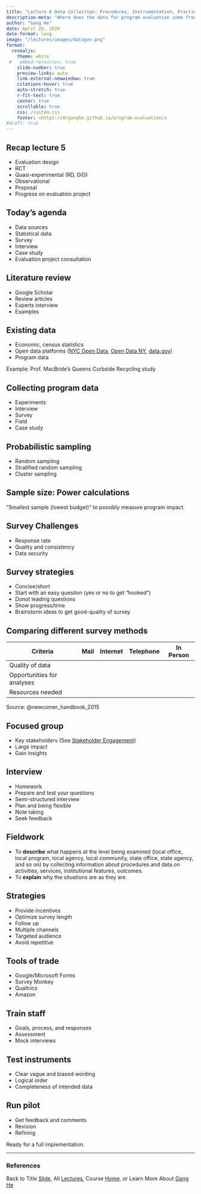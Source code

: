 ```yaml
---
title: "Lecture 6 Data Collection: Procedures, Instrumentation, Practical Considerations"
description-meta: "Where does the data for program evaluation come from?"
author: "Gang He"
date: April 20, 2024
date-format: long
image: "/lectures/images/datagov.png"
format:
  revealjs:
    theme: white
 #   embed-resources: true
    slide-number: true
    preview-links: auto
    link-external-newwindow: true
    citations-hover: true
    auto-stretch: true
    r-fit-text: true
    center: true
    scrollable: true
    css: /custom.css
    footer: <https://drganghe.github.io/program-evaluation/>
#draft: true
---
```


## Recap lecture 5

- Evaluation design
- RCT
- Quasi-experimental (RD, DiD)
- Observational
- Proposal
- Progress on evaluation project


## Today's agenda

- Data sources
- Statistical data
- Survey
- Interview
- Case study
- Evaluation project consultation


## Literature review

- Google Scholar
- Review articles
- Experts interview
- Examples


## Existing data

- Economic, census statistics
- Open data platforms ([NYC Open Data](https://opendata.cityofnewyork.us/), [Open Data NY](https://data.ny.gov/), [data.gov](https://data.gov/))  
- Program data

Example: Prof. MacBride's Queens Curbside Recycling study


## Collecting program data

- Experiments
- Interview
- Survey
- Field
- Case study


## Probabilistic sampling

- Random sampling
- Stratified random sampling
- Cluster sampling


## Sample size: Power calculations

"Smallest sample (lowest budget)" to possibly measure program impact.


## Survey Challenges

- Response rate
- Quality and consistency
- Data security


## Survey strategies

- Concise/short
- Start with an easy quesiton (yes or no to get "hooked")
- Donot leading questions
- Show progress/time
- Brainstorm ideas to get good-quality of survey


## Comparing different survey methods

:::{style="font-size: 32px"}
| Criteria | Mail | Internet | Telephone | In Person |
|---|---|---|---|---|
| Quality of data | | | | |
| Opportunities for analyses | | | | |
| Resources needed | | | | |
:::

::: footer
Source: @newcomer_handbook_2015
:::


## Focused group

- Key stakeholders (See [Stakeholder Engagement](/lectures/lecture4.qmd))
- Large impact
- Gain insights


## Interview

- Homework
- Prepare and test your questions
- Semi-structured interview 
- Plan and being flexible
- Note taking
- Seek feedback


## Fieldwork

- To **describe** what happens at the level being examined (local office, local
program, local agency, local community, state office, state agency, and so
on) by collecting information about procedures and data on activities, services,
institutional features, outcomes.   
- To **explain** why the situations are as they are.


## Strategies

- Provide incentives
- Optimize survey length
- Follow up
- Multiple channels
- Targeted audience
- Avoid repetitive


## Tools of trade

- Google/Microsoft Forms
- Survey Monkey
- Qualtrics
- Amazon 


## Train staff

- Goals, process, and responses
- Assessment
- Mock interviews


## Test instruments

- Clear vague and biased wording
- Logical order
- Completeness of intended data


## Run pilot

- Get feedback and comments
- Revision
- Refining

Ready for a full implementation.


------

### References

::: {#refs}
:::

::: footer
Back to Title [Slide](https://drganghe.github.io/program-evaluation/lectures/lecture6/#/title-slide), All [Lectures](https://drganghe.github.io/program-evaluation/lectures.html), Course [Home](https://drganghe.github.io/program-evaluation/), or Learn More About [Gang He](https://drganghe.github.io)
:::
